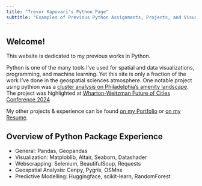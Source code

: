 ```yaml
---
title: "Trevor Kapuvari's Python Page"
subtitle: "Examples of Previous Python Assignments, Projects, and Visualizations"
---
```


## Welcome!

This website is dedicated to my previous works in Python.  

Python is one of the many tools I've used for spatial and data visualizations, programming, and machine learning. Yet this site is only a fraction of the work I've done in the geospatial sciences atmosphere. 
One notable project using pythion was a [cluster analysis on Philadelphia's amenity landscape](https://luckylaharltim.github.io/MUSA_5500_Final/). The project was highlighted at [Wharton-Weitzman Future of Cities Conference 2024](https://www.linkedin.com/feed/update/urn:li:activity:7161942272912125952/)

My other projects & experience can be found [on my Portfolio](https://trevorkap.github.io/Portfolio-Page/) or [on my Resume](https://drive.google.com/file/d/1s20csw_YlE92LhpNQgCxYG2uqU3rsgzv/view).

## Overview of Python Package Experience

* General: Pandas, Geopandas
* Visualization: Matploblib, Altair, Seaborn, Datashader
* Webscrapping: Selenium, BeautifulSoup, Requests
* Geospatial Analysis: Cenpy, Pygris, OSMnx
* Predictive Modelling: Huggingface, scikit-learn, RandomForest




 
